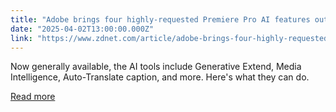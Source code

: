 ```yaml
---
title: "Adobe brings four highly-requested Premiere Pro AI features out of beta"
date: "2025-04-02T13:00:00.000Z"
link: "https://www.zdnet.com/article/adobe-brings-four-highly-requested-premiere-pro-ai-features-out-of-beta/"
---
```


Now generally available, the AI tools include Generative Extend, Media Intelligence, Auto-Translate caption, and more. Here's what they can do.

[Read more](https://www.zdnet.com/article/adobe-brings-four-highly-requested-premiere-pro-ai-features-out-of-beta/)
